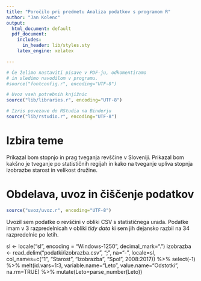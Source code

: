 ```yaml
---
title: "Poročilo pri predmetu Analiza podatkov s programom R"
author: "Jan Kolenc"
output:
  html_document: default
  pdf_document:
    includes:
      in_header: lib/styles.sty
    latex_engine: xelatex

---
```


```r
# Če želimo nastaviti pisave v PDF-ju, odkomentiramo
# in sledimo navodilom v programu.
#source("fontconfig.r", encoding="UTF-8")

# Uvoz vseh potrebnih knjižnic
source("lib/libraries.r", encoding="UTF-8")
```

```r
# Izris povezave do RStudia na Binderju
source("lib/rstudio.r", encoding="UTF-8")
```

# Izbira teme

Prikazal bom stopnjo in prag tveganja revščine v Sloveniji. Prikazal bom kakšno je tveganje po statističnih regijah in kako na tveganje upliva stopnja izobrazbe starost in velikost družine.

# Obdelava, uvoz in čiščenje podatkov

```r
source("uvoz/uvoz.r", encoding="UTF-8")
```

Uvozil sem podatke o revščini v obliki CSV s statističnega urada. 
Podatke imam v 3 razpredelnicah v obliki *tidy data* ki sem jih dejansko razbil na 34 razpredelnic po letih.

sl <- locale("sl", encoding = "Windows-1250", decimal_mark=".")
izobrazba <- read_delim("podatki/izobrazba.csv", ";", na="-", locale=sl,
                        col_names=c("1", "Starost", "Izobrazba", "Spol", 2008:2017)) %>%
  select(-1) %>% melt(id.vars=1:3, variable.name="Leto",
                      value.name="Odstotki", na.rm=TRUE) %>%
  mutate(Leto=parse_number(Leto))

